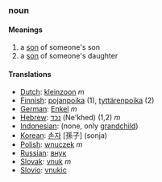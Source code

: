 ===noun===
====Meanings====
#a [[son]] of someone's son
#a [[son]] of someone's daughter
====Translations====
*[[Dutch]]: [[kleinzoon]] ''m''
*[[Finnish]]: [[pojanpoika]] (1), [[tyttärenpoika]] (2)
*[[German]]: [[Enkel]] ''m''
*[[Hebrew]]: [[נכד]] (Ne'khed) (1,2) ''m''
*[[Indonesian]]: (none, only [[grandchild]])
*[[Korean]]: [[손자]] [孫子] (sonja)
*[[Polish]]: [[wnuczek]] ''m''
*[[Russian]]: [[внук]]
*[[Slovak]]: [[vnuk#Slovak|vnuk]] ''m''
*[[Slovio]]: [[vnukic]]